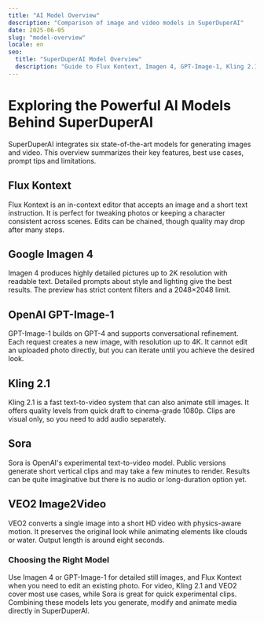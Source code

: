 ```yaml
---
title: "AI Model Overview"
description: "Comparison of image and video models in SuperDuperAI"
date: 2025-06-05
slug: "model-overview"
locale: en
seo:
  title: "SuperDuperAI Model Overview"
  description: "Guide to Flux Kontext, Imagen 4, GPT-Image-1, Kling 2.1, Sora and Veo2"
---
```


# Exploring the Powerful AI Models Behind SuperDuperAI

SuperDuperAI integrates six state-of-the-art models for generating images and
video. This overview summarizes their key features, best use cases, prompt tips
and limitations.

## Flux Kontext

Flux Kontext is an in-context editor that accepts an image and a short text
instruction. It is perfect for tweaking photos or keeping a character consistent
across scenes. Edits can be chained, though quality may drop after many steps.

## Google Imagen 4

Imagen 4 produces highly detailed pictures up to 2K resolution with readable
text. Detailed prompts about style and lighting give the best results. The
preview has strict content filters and a 2048×2048 limit.

## OpenAI GPT-Image-1

GPT-Image-1 builds on GPT-4 and supports conversational refinement. Each request
creates a new image, with resolution up to 4K. It cannot edit an uploaded photo
directly, but you can iterate until you achieve the desired look.

## Kling 2.1

Kling 2.1 is a fast text-to-video system that can also animate still images. It
offers quality levels from quick draft to cinema-grade 1080p. Clips are visual
only, so you need to add audio separately.

## Sora

Sora is OpenAI's experimental text-to-video model. Public versions generate short
vertical clips and may take a few minutes to render. Results can be quite
imaginative but there is no audio or long-duration option yet.

## VEO2 Image2Video

VEO2 converts a single image into a short HD video with physics-aware motion. It
preserves the original look while animating elements like clouds or water. Output
length is around eight seconds.

### Choosing the Right Model

Use Imagen 4 or GPT-Image-1 for detailed still images, and Flux Kontext when you
need to edit an existing photo. For video, Kling 2.1 and VEO2 cover most use
cases, while Sora is great for quick experimental clips. Combining these models
lets you generate, modify and animate media directly in SuperDuperAI.
